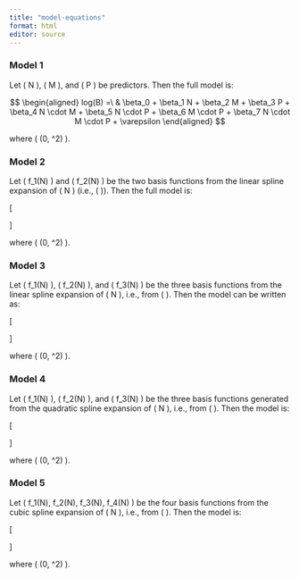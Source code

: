```yaml
---
title: "model-equations"
format: html
editor: source
---
```


### Model 1

Let ( N ), ( M ), and ( P ) be predictors. Then the full model is:

$$
\begin{aligned}
log(B) =\ & \beta_0 
+ \beta_1 N 
+ \beta_2 M 
+ \beta_3 P 
+ \beta_4 N \cdot M 
+ \beta_5 N \cdot P 
+ \beta_6 M \cdot P 
+ \beta_7 N \cdot M \cdot P 
+ \varepsilon
\end{aligned}
$$

where ( \varepsilon \sim \mathcal{N}(0, \sigma\^2) ).

### Model 2

Let ( f_1(N) ) and ( f_2(N) ) be the two basis functions from the linear spline expansion of ( N ) (i.e., ( \texttt{bs(N, df = 2, degree = 1)} )). Then the full model is:

\[

```{=tex}
\begin{aligned}
log(B) =\ & \beta_0 
+ \beta_1 f_1(N) 
+ \beta_2 f_2(N) 
+ \beta_3 M 
+ \beta_4 P \\
&+ \beta_5 f_1(N) \cdot M 
+ \beta_6 f_2(N) \cdot M 
+ \beta_7 f_1(N) \cdot P 
+ \beta_8 f_2(N) \cdot P \\
&+ \beta_9 M \cdot P 
+ \beta_{10} f_1(N) \cdot M \cdot P 
+ \beta_{11} f_2(N) \cdot M \cdot P 
+ \varepsilon
\end{aligned}
```
\]

where ( \varepsilon \sim \mathcal{N}(0, \sigma\^2) ).

### Model 3

Let ( f_1(N) ), ( f_2(N) ), and ( f_3(N) ) be the three basis functions from the linear spline expansion of ( N ), i.e., from ( \texttt{bs(N, df = 3, degree = 1)} ). Then the model can be written as:

\[

```{=tex}
\begin{aligned}
log(B) =\ & \beta_0 
+ \beta_1 f_1(N) 
+ \beta_2 f_2(N) 
+ \beta_3 f_3(N) 
+ \beta_4 M 
+ \beta_5 P \\
&+ \beta_6 f_1(N) \cdot M 
+ \beta_7 f_2(N) \cdot M 
+ \beta_8 f_3(N) \cdot M \\
&+ \beta_9 f_1(N) \cdot P 
+ \beta_{10} f_2(N) \cdot P 
+ \beta_{11} f_3(N) \cdot P \\
&+ \beta_{12} M \cdot P \\
&+ \beta_{13} f_1(N) \cdot M \cdot P 
+ \beta_{14} f_2(N) \cdot M \cdot P 
+ \beta_{15} f_3(N) \cdot M \cdot P 
+ \varepsilon
\end{aligned}
```
\]

where ( \varepsilon \sim \mathcal{N}(0, \sigma\^2) ).

### Model 4

Let ( f_1(N) ), ( f_2(N) ), and ( f_3(N) ) be the three basis functions generated from the quadratic spline expansion of ( N ), i.e., from ( \texttt{bs(N, df = 3, degree = 2)} ). Then the model is:

\[

```{=tex}
\begin{aligned}
log(B) =\ & \beta_0 
+ \beta_1 f_1(N) 
+ \beta_2 f_2(N) 
+ \beta_3 f_3(N) 
+ \beta_4 M 
+ \beta_5 P \\
&+ \beta_6 f_1(N) \cdot M 
+ \beta_7 f_2(N) \cdot M 
+ \beta_8 f_3(N) \cdot M \\
&+ \beta_9 f_1(N) \cdot P 
+ \beta_{10} f_2(N) \cdot P 
+ \beta_{11} f_3(N) \cdot P \\
&+ \beta_{12} M \cdot P \\
&+ \beta_{13} f_1(N) \cdot M \cdot P 
+ \beta_{14} f_2(N) \cdot M \cdot P 
+ \beta_{15} f_3(N) \cdot M \cdot P 
+ \varepsilon
\end{aligned}
```
\]

where ( \varepsilon \sim \mathcal{N}(0, \sigma\^2) ).

### Model 5

Let ( f_1(N), f_2(N), f_3(N), f_4(N) ) be the four basis functions from the cubic spline expansion of ( N ), i.e., from ( \texttt{bs(N, df = 4, degree = 3)} ). Then the model is:

\[

```{=tex}
\begin{aligned}
log(B) =\ & \beta_0 
+ \beta_1 f_1(N) 
+ \beta_2 f_2(N) 
+ \beta_3 f_3(N) 
+ \beta_4 f_4(N) 
+ \beta_5 M 
+ \beta_6 P \\
&+ \beta_7 f_1(N) \cdot M 
+ \beta_8 f_2(N) \cdot M 
+ \beta_9 f_3(N) \cdot M 
+ \beta_{10} f_4(N) \cdot M \\
&+ \beta_{11} f_1(N) \cdot P 
+ \beta_{12} f_2(N) \cdot P 
+ \beta_{13} f_3(N) \cdot P 
+ \beta_{14} f_4(N) \cdot P \\
&+ \beta_{15} M \cdot P \\
&+ \beta_{16} f_1(N) \cdot M \cdot P 
+ \beta_{17} f_2(N) \cdot M \cdot P 
+ \beta_{18} f_3(N) \cdot M \cdot P 
+ \beta_{19} f_4(N) \cdot M \cdot P 
+ \varepsilon
\end{aligned}
```
\]

where ( \varepsilon \sim \mathcal{N}(0, \sigma\^2) ).
